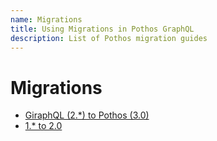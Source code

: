 ```yaml
---
name: Migrations
title: Using Migrations in Pothos GraphQL
description: List of Pothos migration guides
---
```





# Migrations

- [GiraphQL (2.\*) to Pothos (3.0)](./migrations/giraphql-pothos)
- [1.\* to 2.0](./migrations/2.0)

